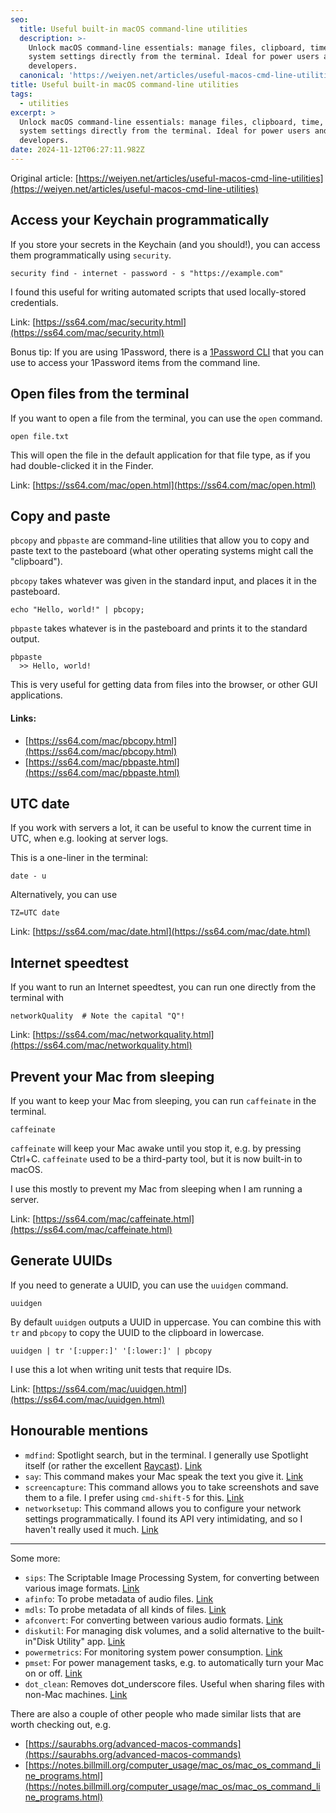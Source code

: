 ```yaml
---
seo:
  title: Useful built-in macOS command-line utilities
  description: >-
    Unlock macOS command-line essentials: manage files, clipboard, time, and
    system settings directly from the terminal. Ideal for power users and
    developers.
  canonical: 'https://weiyen.net/articles/useful-macos-cmd-line-utilities'
title: Useful built-in macOS command-line utilities
tags:
  - utilities
excerpt: >
  Unlock macOS command-line essentials: manage files, clipboard, time, and
  system settings directly from the terminal. Ideal for power users and
  developers.
date: 2024-11-12T06:27:11.982Z
---
```


Original article: [https://weiyen.net/articles/useful-macos-cmd-line-utilities](https://weiyen.net/articles/useful-macos-cmd-line-utilities)

## Access your Keychain programmatically

If you store your secrets in the Keychain (and you should!), you can access them programmatically using `security`.

```
security find - internet - password - s "https://example.com"
```

I found this useful for writing automated scripts that used locally-stored credentials.

Link: [https://ss64.com/mac/security.html](https://ss64.com/mac/security.html)

Bonus tip: If you are using 1Password, there is a [1Password CLI](https://developer.1password.com/docs/cli/get-started/) that you can use to access your 1Password items from the command line.

## Open files from the terminal

If you want to open a file from the terminal, you can use the `open` command.

```
open file.txt
```

This will open the file in the default application for that file type, as if you had double-clicked it in the Finder.

Link: [https://ss64.com/mac/open.html](https://ss64.com/mac/open.html)

## Copy and paste

`pbcopy` and `pbpaste` are command-line utilities that allow you to copy and paste text to the pasteboard (what other operating systems might call the "clipboard").

`pbcopy` takes whatever was given in the standard input, and places it in the pasteboard.

```
echo "Hello, world!" | pbcopy;
```

`pbpaste` takes whatever is in the pasteboard and prints it to the standard output.

```
pbpaste
  >> Hello, world!
```

This is very useful for getting data from files into the browser, or other GUI applications.

#### Links:

- [https://ss64.com/mac/pbcopy.html](https://ss64.com/mac/pbcopy.html)
- [https://ss64.com/mac/pbpaste.html](https://ss64.com/mac/pbpaste.html)

## UTC date

If you work with servers a lot, it can be useful to know the current time in UTC, when e.g. looking at server logs.

This is a one-liner in the terminal:

```
date - u
```

Alternatively, you can use

```
TZ=UTC date
```

Link: [https://ss64.com/mac/date.html](https://ss64.com/mac/date.html)

## Internet speedtest

If you want to run an Internet speedtest, you can run one directly from the terminal with

```
networkQuality  # Note the capital "Q"!
```

Link: [https://ss64.com/mac/networkquality.html](https://ss64.com/mac/networkquality.html)

## Prevent your Mac from sleeping

If you want to keep your Mac from sleeping, you can run `caffeinate` in the terminal.

```
caffeinate
```

`caffeinate` will keep your Mac awake until you stop it, e.g. by pressing Ctrl+C. `caffeinate` used to be a third-party tool, but it is now built-in to macOS.

I use this mostly to prevent my Mac from sleeping when I am running a server.

Link: [https://ss64.com/mac/caffeinate.html](https://ss64.com/mac/caffeinate.html)

## Generate UUIDs

If you need to generate a UUID, you can use the `uuidgen` command.

```
uuidgen
```

By default `uuidgen` outputs a UUID in uppercase. You can combine this with `tr` and `pbcopy` to copy the UUID to the clipboard in lowercase.

```
uuidgen | tr '[:upper:]' '[:lower:]' | pbcopy
```

I use this a lot when writing unit tests that require IDs.

Link: [https://ss64.com/mac/uuidgen.html](https://ss64.com/mac/uuidgen.html)

## Honourable mentions

- `mdfind`: Spotlight search, but in the terminal. I generally use Spotlight itself (or rather the excellent [Raycast](https://www.raycast.com/)). [Link](https://ss64.com/mac/mdfind.html)
- `say`: This command makes your Mac speak the text you give it. [Link](https://ss64.com/mac/say.html)
- `screencapture`: This command allows you to take screenshots and save them to a file. I prefer using `cmd-shift-5` for this. [Link](https://ss64.com/mac/screencapture.html)
- `networksetup`: This command allows you to configure your network settings programmatically. I found its API very intimidating, and so I haven't really used it much. [Link](https://ss64.com/mac/networksetup.html)

---

Some more:

- `sips`: The Scriptable Image Processing System, for converting between various image formats. [Link](https://ss64.com/mac/sips.html)
- `afinfo`: To probe metadata of audio files. [Link](https://ss64.com/mac/afinfo.html)
- `mdls`: To probe metadata of all kinds of files. [Link](https://ss64.com/mac/mdls.html)
- `afconvert`: For converting between various audio formats. [Link](https://ss64.com/mac/afconvert.html)
- `diskutil`: For managing disk volumes, and a solid alternative to the built-in"Disk Utility" app. [Link](https://ss64.com/mac/diskutil.html)
- `powermetrics`: For monitoring system power consumption. [Link](https://ss64.com/mac/powermetrics.html)
- `pmset`: For power management tasks, e.g. to automatically turn your Mac on or off. [Link](https://ss64.com/mac/pmset.html)
- `dot_clean`: Removes dot_underscore files. Useful when sharing files with non-Mac machines. [Link](https://ss64.com/mac/dot_clean.html)

There are also a couple of other people who made similar lists that are worth checking out, e.g.

- [https://saurabhs.org/advanced-macos-commands](https://saurabhs.org/advanced-macos-commands)
- [https://notes.billmill.org/computer_usage/mac_os/mac_os_command_line_programs.html](https://notes.billmill.org/computer_usage/mac_os/mac_os_command_line_programs.html)
